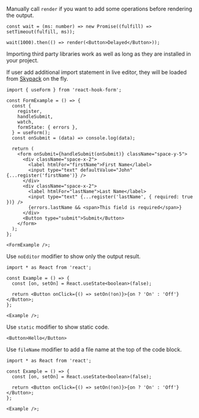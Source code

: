 Manually call `render` if you want to add some operations before rendering the output.

```tsx
const wait = (ms: number) => new Promise((fulfill) => setTimeout(fulfill, ms));

wait(1000).then(() => render(<Button>Delayed</Button>));
```

Importing third party libraries work as well as long as they are installed in your project.

If user add additional import statement in live editor, they will be loaded from [Skypack](https://www.skypack.dev/) on the fly.

```tsx frame
import { useForm } from 'react-hook-form';

const FormExample = () => {
  const {
    register,
    handleSubmit,
    watch,
    formState: { errors },
  } = useForm();
  const onSubmit = (data) => console.log(data);

  return (
    <form onSubmit={handleSubmit(onSubmit)} className="space-y-5">
      <div className="space-x-2">
        <label htmlFor="firstName">First Name</label>
        <input type="text" defaultValue="John" {...register('firstName')} />
      </div>
      <div className="space-x-2">
        <label htmlFor="lastName">Last Name</label>
        <input type="text" {...register('lastName', { required: true })} />
        {errors.lastName && <span>This field is required</span>}
      </div>
      <Button type="submit">Submit</Button>
    </form>
  );
};

<FormExample />;
```

Use `noEditor` modifier to show only the output result.

```tsx noEditor
import * as React from 'react';

const Example = () => {
  const [on, setOn] = React.useState<boolean>(false);

  return <Button onClick={() => setOn(!on)}>{on ? 'On' : 'Off'}</Button>;
};

<Example />;
```

Use `static` modifier to show static code.

```tsx static
<Button>Hello</Button>
```

Use `fileName` modifier to add a file name at the top of the code block.

```tsx fileName="code.tsx"
import * as React from 'react';

const Example = () => {
  const [on, setOn] = React.useState<boolean>(false);

  return <Button onClick={() => setOn(!on)}>{on ? 'On' : 'Off'}</Button>;
};

<Example />;
```
